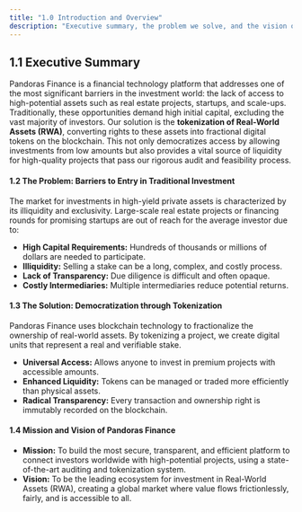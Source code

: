 ```yaml
---
title: "1.0 Introduction and Overview"
description: "Executive summary, the problem we solve, and the vision of Pandoras Finance."
---
```


## 1.1 Executive Summary
Pandoras Finance is a financial technology platform that addresses one of the most significant barriers in the investment world: the lack of access to high-potential assets such as real estate projects, startups, and scale-ups. Traditionally, these opportunities demand high initial capital, excluding the vast majority of investors. Our solution is the **tokenization of Real-World Assets (RWA)**, converting rights to these assets into fractional digital tokens on the blockchain. This not only democratizes access by allowing investments from low amounts but also provides a vital source of liquidity for high-quality projects that pass our rigorous audit and feasibility process.

#### 1.2 The Problem: Barriers to Entry in Traditional Investment
The market for investments in high-yield private assets is characterized by its illiquidity and exclusivity. Large-scale real estate projects or financing rounds for promising startups are out of reach for the average investor due to:
* **High Capital Requirements:** Hundreds of thousands or millions of dollars are needed to participate.
* **Illiquidity:** Selling a stake can be a long, complex, and costly process.
* **Lack of Transparency:** Due diligence is difficult and often opaque.
* **Costly Intermediaries:** Multiple intermediaries reduce potential returns.

#### 1.3 The Solution: Democratization through Tokenization
Pandoras Finance uses blockchain technology to fractionalize the ownership of real-world assets. By tokenizing a project, we create digital units that represent a real and verifiable stake.
* **Universal Access:** Allows anyone to invest in premium projects with accessible amounts.
* **Enhanced Liquidity:** Tokens can be managed or traded more efficiently than physical assets.
* **Radical Transparency:** Every transaction and ownership right is immutably recorded on the blockchain.

#### 1.4 Mission and Vision of Pandoras Finance
* **Mission:** To build the most secure, transparent, and efficient platform to connect investors worldwide with high-potential projects, using a state-of-the-art auditing and tokenization system.
* **Vision:** To be the leading ecosystem for investment in Real-World Assets (RWA), creating a global market where value flows frictionlessly, fairly, and is accessible to all.